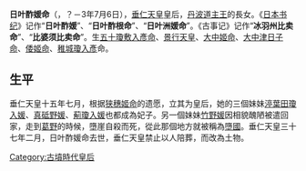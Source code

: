 '''日叶酢媛命'''（{{lang|ja|ひばすひめのみこと}}，？－3年7月6日），[[垂仁天皇|垂仁天皇]]皇后，[[丹波道主王|丹波道主王]]的長女。《[[日本书纪|日本书纪]]》记作“'''日叶酢媛'''”、“'''日叶酢根命'''”、“'''日叶洲媛命'''”。《古事记》记作“'''冰羽州比卖命'''”、“'''比婆须比卖命'''”。生[[五十瓊敷入彥命|五十瓊敷入彥命]]、[[景行天皇|景行天皇]]、[[大中姬命|大中姬命]]、[[大中津日子命|大中津日子命]]、[[倭姬命|倭姬命]]、[[稚城瓊入彥|稚城瓊入彥]]命。

== 生平 == 
垂仁天皇十五年七月，根据[[狭穗姬命|狭穗姬命]]的遗愿，立其为皇后，她的三個妹妹[[渟葉田瓊入媛|渟葉田瓊入媛]]、[[真砥野媛|真砥野媛]]、[[葪瓊入媛|葪瓊入媛]]也都成為妃子。另一個妹妹[[竹野媛|竹野媛]]因相貌醜陋被遣回家，走到[[葛野|葛野]]的時候，墮崖自殺而死，從此那個地方就被稱為[[墮國|墮國]]。垂仁天皇三十七年二月，日叶酢媛命去世，垂仁天皇禁止以人陪葬，而改為土物。

{{start box}}
{{succession box|title=日本皇后|before=[[狭穗姬命|狭穗姬命]] |after=[[播磨稻日大郎姬|播磨稻日大郎姬]]|years=约前24年—[[年份不詳|？年]]}}
{{end box}}

[[Category:古墳時代皇后|Category:古墳時代皇后]]